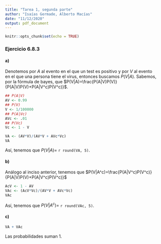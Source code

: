 ```yaml
---
title: "Tarea 1, segunda parte"
author: "Isaías Germade, Alberto Macías"
date: "11/12/2020"
output: pdf_document
---
```


```r
knitr::opts_chunk$set(echo = TRUE)
```

### Ejercicio 6.8.3 
#### a)

Denotemos por $A$ al evento en el que un test es positivo y por $V$ al evento en el que una persona tiene el virus, entonces buscamos $P(V|A)$. Sabemos, por la fórmula de bayes, que $P(V|A)=\frac{P(A|V)P(V)}{P(A|V)P(V)+P(A|V^c)P(V^c)}$.

```r
## P(A|V)
AV <- 0.99
## P(V)
V <- 1/100000
## P(A|Vc)
AVc <- .01
## P(Vc) 
Vc <- 1 - V

VA <- (AV*V)/(AV*V + AVc*Vc)
VA
```
Así, tenemos que $P(V|A)=$ `r round(VA, 5)`.

#### b) 

Análogo al inciso anterior, tenemos que $P(V|A^c)=\frac{P(A|V^c)P(V^c)}{P(A|V)P(V)+P(A|V^c)P(V^c)}$

```r
AcV <- 1 - AV
VAc <- (AcV*Vc)/(AV*V + AVc*Vc)
VAc
```
Así, tenemos que $P(V|A^c)=$ `r round(VAc, 5)`.

#### c)

```r
VA + VAc
```
Las probabilidades suman 1.


